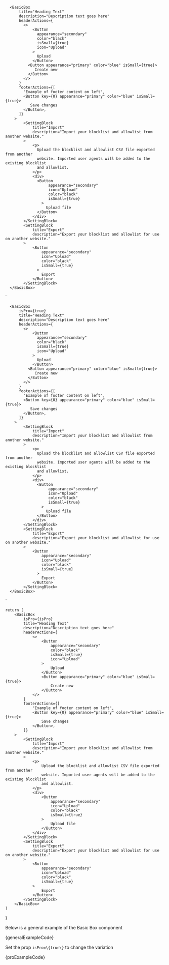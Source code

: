 
      <BasicBox
          title="Heading Text"
          description="Description text goes here"
          headerActions={
            <>
                <Button
                  appearance="secondary"
                  color="black"
                  isSmall={true}
                  icon="Upload"
                >
                  Upload
                </Button>
              <Button appearance="primary" color="blue" isSmall={true}>
                 Create new
              </Button>
            </>
          }
          footerActions={[
            "Example of footer content on left",
            <Button key={0} appearance="primary" color="blue" isSmall={true}>
               Save changes
            </Button>,
          ]}
        >
            <SettingBlock
                title="Import"
                description="Import your blocklist and allowlist from another website."
            >
                <p>
                  Upload the blocklist and allowlist CSV file exported from another
                  website. Imported user agents will be added to the existing blocklist
                  and allowlist.
                </p>
                <div>
                  <Button
                       appearance="secondary"
                       icon="Upload"
                       color="black"
                       isSmall={true}
                    >
                      Upload file
                  </Button>
                </div>
            </SettingBlock>
            <SettingBlock
                title="Export"
                description="Export your blocklist and allowlist for use on another website."
            >
                <Button
                    appearance="secondary"
                    icon="Upload"
                    color="black"
                    isSmall={true}
                  >
                    Export
                </Button>
            </SettingBlock>
      </BasicBox>
`

      <BasicBox
          isPro={true}
          title="Heading Text"
          description="Description text goes here"
          headerActions={
            <>
                <Button
                  appearance="secondary"
                  color="black"
                  isSmall={true}
                  icon="Upload"
                >
                  Upload
                </Button>
              <Button appearance="primary" color="blue" isSmall={true}>
                 Create new
              </Button>
            </>
          }
          footerActions={[
            "Example of footer content on left",
            <Button key={0} appearance="primary" color="blue" isSmall={true}>
               Save changes
            </Button>,
          ]}
        >
            <SettingBlock
                title="Import"
                description="Import your blocklist and allowlist from another website."
            >
                <p>
                  Upload the blocklist and allowlist CSV file exported from another
                  website. Imported user agents will be added to the existing blocklist
                  and allowlist.
                </p>
                <div>
                  <Button
                       appearance="secondary"
                       icon="Upload"
                       color="black"
                       isSmall={true}
                    >
                      Upload file
                  </Button>
                </div>
            </SettingBlock>
            <SettingBlock
                title="Export"
                description="Export your blocklist and allowlist for use on another website."
            >
                <Button
                    appearance="secondary"
                    icon="Upload"
                    color="black"
                    isSmall={true}
                  >
                    Export
                </Button>
            </SettingBlock>
      </BasicBox>
`

	return (
		<BasicBox
			isPro={isPro}
			title="Heading Text"
			description="Description text goes here"
			headerActions={
				<>
					<Button
						appearance="secondary"
						color="black"
						isSmall={true}
						icon="Upload"
					>
						Upload
					</Button>
					<Button appearance="primary" color="blue" isSmall={true}>
						Create new
					</Button>
				</>
			}
			footerActions={[
				"Example of footer content on left",
				<Button key={0} appearance="primary" color="blue" isSmall={true}>
					Save changes
				</Button>,
			]}
		>
			<SettingBlock
				title="Import"
				description="Import your blocklist and allowlist from another website."
			>
				<p>
					Upload the blocklist and allowlist CSV file exported from another
					website. Imported user agents will be added to the existing blocklist
					and allowlist.
				</p>
				<div>
					<Button
						appearance="secondary"
						icon="Upload"
						color="black"
						isSmall={true}
					>
						Upload file
					</Button>
				</div>
			</SettingBlock>
			<SettingBlock
				title="Export"
				description="Export your blocklist and allowlist for use on another website."
			>
				<Button
					appearance="secondary"
					icon="Upload"
					color="black"
					isSmall={true}
				>
					Export
				</Button>
			</SettingBlock>
		</BasicBox>
	)
}

<Section style={{ paddingTop: 30 }}>
	<p>Below is a general example of the Basic Box component</p>
	<Preview wrapper={true}>
		<SuiBasicBox />
	</Preview>
	<Snippet language="js">{generalExampleCode}</Snippet>
</Section>

<Section title="Pro variation">
  <p>Set the prop <Code small={true}>isPro=\{true\}</Code> to change the variation</p>
  <Preview wrapper={true}>
      <SuiBasicBox isPro={true} />
  </Preview>
  <Snippet language="js">{proExampleCode}</Snippet>
</Section>

